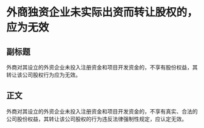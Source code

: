 # 外商独资企业未实际出资而转让股权的，应为无效
## 副标题
外商对其设立的外资企业未投入注册资金和项目开发资金的，不享有股份权益，其转让该公司股权行为应为无效。
## 正文
外商对其设立的外资企业未投入注册资金和项目开发资金的，不享有真实、合法的公司股份权益，其转让该公司股权的行为违反法律强制性规定，应认定无效。